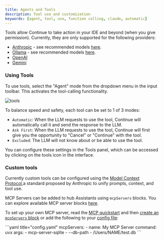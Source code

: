 ```yaml
---
title: Agents and Tools
description: Tool use and customization
keywords: [agent, tool, use, function calling, claude, automatic]
---
```



Tools allow Continue to take action in your IDE and beyond (when you give permission). Currently, they are only supported for the following providers:

- [Anthropic](./model-providers/top-level/anthropic.mdx) - see recommended models [here](https://docs.anthropic.com/en/docs/build-with-claude/tool-use#choosing-a-model).
- [Ollama](./model-providers/top-level/ollama.mdx) - see recommended models [here](https://ollama.com/search?c=tools).
- [OpenAI](./model-providers/top-level/openai.mdx)
- [Gemini](./model-providers/top-level/gemini.mdx)

### Using Tools

To use tools, select the "Agent" mode from the dropdown menu in the input toolbar. This activates the tool-calling functionality.

![tools](/img/tool-use-example.png)

To balance speed and safety, each tool can be set to 1 of 3 modes:

- `Automatic`: When the LLM requests to use the tool, Continue will automatically call it and send the response to the LLM.
- `Ask First`: When the LLM requests to use the tool, Continue will first give you the opportunity to "Cancel" or "Continue" with the tool.
- `Excluded`: The LLM will not know about or be able to use the tool.

You can configure these settings in the Tools panel, which can be accessed by clicking on the tools icon in the interface.

### Custom tools

Currently custom tools can be configured using the [Model Context Protocol](https://modelcontextprotocol.io/introduction),a standard proposed by Anthropic to unify prompts, context, and tool use.

MCP Servers can be added to hub Assistants using `mcpServers` blocks. You can explore available MCP server blocks [here](https://hub.continue.dev/explore/mcp).

To set up your own MCP server, read the [MCP quickstart](https://modelcontextprotocol.io/quickstart) and then [create an `mcpServers` block](https://hub.continue.dev/new?type=block&blockType=mcpServers) or add the following to your [config file](../customize/deep-dives/configuration.md):

<Tabs groupId="config-example">
  <TabItem value="yaml" label="YAML">
  ```yaml title="config.yaml"
  mcpServers:
    - name: My MCP Server
      command: uvx
      args:
        - mcp-server-sqlite
        - --db-path
        - /Users/NAME/test.db
  ```
  </TabItem>
</Tabs>